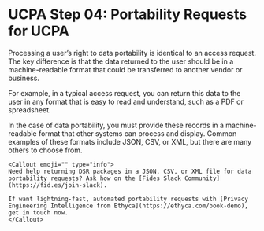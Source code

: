 
# UCPA Step 04: Portability Requests for UCPA

Processing a user’s right to data portability is identical to an access request. The key difference is that the data returned to the user should be in a machine-readable format that could be transferred to another vendor or business.

For example, in a typical access request, you can return this data to the user in any format that is easy to read and understand, such as a PDF or spreadsheet.

In the case of data portability, you must provide these records in a machine-readable format that other systems can process and display. Common examples of these formats include JSON, CSV, or XML, but there are many others to choose from.

    <Callout emoji="" type="info">
    Need help returning DSR packages in a JSON, CSV, or XML file for data portability requests? Ask how on the [Fides Slack Community](https://fid.es/join-slack).
    
    If want lightning-fast, automated portability requests with [Privacy Engineering Intelligence from Ethyca](https://ethyca.com/book-demo), get in touch now.
    </Callout>
